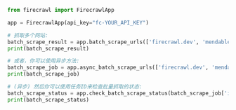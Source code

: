 ```python Python
from firecrawl import FirecrawlApp

app = FirecrawlApp(api_key="fc-YOUR_API_KEY")

# 抓取多个网站:
batch_scrape_result = app.batch_scrape_urls(['firecrawl.dev', 'mendable.ai'], {'formats': ['markdown', 'html']})
print(batch_scrape_result)

# 或者，你可以使用异步方法:
batch_scrape_job = app.async_batch_scrape_urls(['firecrawl.dev', 'mendable.ai'], {'formats': ['markdown', 'html']})
print(batch_scrape_job)

# (异步) 然后你可以使用任务ID来检查批量抓取的状态:
batch_scrape_status = app.check_batch_scrape_status(batch_scrape_job['id'])
print(batch_scrape_status)
```
